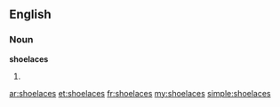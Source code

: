 ==English==

===Noun===
'''shoelaces'''

# {{plural of|[[shoelace]]}}

[[ar:shoelaces]]
[[et:shoelaces]]
[[fr:shoelaces]]
[[my:shoelaces]]
[[simple:shoelaces]]